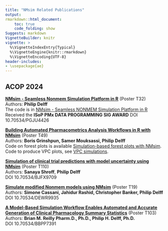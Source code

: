 ```yaml
---
title: "NMsim Related Publications"
output:
rmarkdown::html_document:
    toc: true
    code_folding: show
Suggests: markdown
VignetteBuilder: knitr
vignette: >
  %\VignetteIndexEntry{Typical}
  %\VignetteEngine{knitr::rmarkdown}
  %\VignetteEncoding{UTF-8}
header-includes:
- \usepackage{ae}
---
```





## ACOP 2024
<!-- For .bib: -->
<!-- Date of Conference November 10-13, 2024 Conference Location Phoenix, Arizona -->

[**NMsim - Seamless Nonmem Simulation Platform in R**](../reference/figures/NMsim_intro_web.pdf) (Poster T32)  
Authors: **Philip Delff**  
<!-- [pdf](https://github.com/NMautoverse/NMsim/blob/main/publications/ACOP2024/NMsim_general_web.pdf) -->
<!-- [pdf](../doc/NMsim_general_web.pdf) -->
<!-- [`Code`](https://github.com/NMautoverse/NMsim/blob/main/publications/ACOP2024/NMsim_general_html.Rmd) -->
The code is in [NMsim - Seamless NONMEM Simulation Platform in R](NMsim-intro.html)  
Received the **ISoP PMx DATA PROGRAMMING SIG AWARD**
DOI 10.70534/PGJU4426

[**Building Automated Pharmacometrics Analysis Workflows in R with NMsim**](../reference/figures/NMsim_automated_workflows_web.pdf) (Poster T49)  
Authors: **Boris Grinshpun, Samer Mouksassi, Philip Delff**  
Code on forest plots is available [Simulation-based forest plots with NMsim](NMsim-forest.html).  
Code to produce VPC plots, see [VPC simulations](NMsim-VPC.html).

[**Simulation of clinical trial predictions with model uncertainty using NMsim**](../reference/figures/NMsim_param_uncertainty_web.pdf) (Poster T110)  
Authors: **Sanaya Shroff**, **Philip Delff**  
DOI 10.70534/BJFX9709

[**Simulate modified Nonmem models using NMsim**](../reference/figures/NMsim_modified_models_web.pdf) (Poster T19)  
Authors: **Simone Cassani, Jahidur Rashid, Christopher Banker, Philip Delff**  
DOI 10.70534/DEWR9935

[**A Model-Based Simulation Workflow Enables Automated and Accurate Generation of Clinical Pharmacology Summary Statistics**](../reference/figures/NMsim_simbased_NCA_web.pdf) (Poster T103)  
Authors: **Brian M. Reilly Pharm.D., Ph.D., Philip H. Delff, Ph.D.**  
DOI 10.70534/BBPP7391
